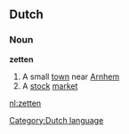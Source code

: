 ==Dutch==
[[Category:Dutch language]]
===Noun===
'''zetten'''
# A small [[town]] near [[Arnhem]]
# A [[stock]] [[market]] <!-- no evidence for this -->

[[nl:zetten]]